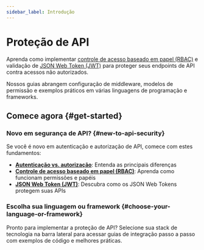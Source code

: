 ```yaml
---
sidebar_label: Introdução
---
```


# Proteção de API

Aprenda como implementar [controle de acesso baseado em papel (RBAC)](/authorization/role-based-access-control) e validação de [JSON Web Token (JWT)](https://auth.wiki/jwt) para proteger seus endpoints de API contra acessos não autorizados.

Nossos guias abrangem configuração de middleware, modelos de permissão e exemplos práticos em várias linguagens de programação e frameworks.

## Comece agora \{#get-started}

### Novo em segurança de API? \{#new-to-api-security}

Se você é novo em autenticação e autorização de API, comece com estes fundamentos:

- **[Autenticação vs. autorização](/concepts/authn-vs-authz)**: Entenda as principais diferenças
- **[Controle de acesso baseado em papel (RBAC)](/authorization/role-based-access-control)**: Aprenda como funcionam permissões e papéis
- **[JSON Web Token (JWT)](https://auth.wiki/jwt)**: Descubra como os JSON Web Tokens protegem suas APIs

### Escolha sua linguagem ou framework \{#choose-your-language-or-framework}

Pronto para implementar a proteção de API? Selecione sua stack de tecnologia na barra lateral para acessar guias de integração passo a passo com exemplos de código e melhores práticas.
